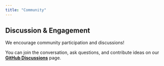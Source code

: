 ---
title: "Community"
---

## Discussion & Engagement

We encourage community participation and discussions!

You can join the conversation, ask questions, and contribute ideas on our **[GitHub Discussions](https://github.com/nasa-oceanai/nasa-oceanai.github.io/discussions)** page.


